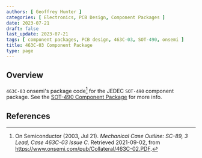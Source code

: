 ```yaml
---
authors: [ Geoffrey Hunter ]
categories: [ Electronics, PCB Design, Component Packages ]
date: 2023-07-21
draft: false
last_update: 2023-07-21
tags: [ component packages, PCB design, 463C-03, SOT-490, onsemi ]
title: 463C-03 Component Package
type: page
---
```


## Overview

`463C-03` onsemi's package code[^on-semi-sc-89-3] for the JEDEC `SOT-490` component package. See the [SOT-490 Component Package](/pcb-design/component-packages/sot-490-component-package/) for more info.

## References

[^on-semi-sc-89-3]:  On Semiconductor (2003, Jul 21). _Mechanical Case Outline: SC-89, 3 Lead, Case 463C-03 Issue C_. Retrieved 2021-09-02, from https://www.onsemi.com/pub/Collateral/463C-02.PDF.
